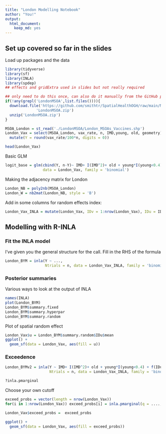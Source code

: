 ```yaml
---
title: "London Modelling Notebook"
author: "You!"
output:
  html_document: 
    keep_md: yes
---
```




## Set up covered so far in the slides
Load up packages and the data
```r
library(tidyverse)
library(sf)
library(INLA)
library(spdep)
## effects and gridExtra used in slides but not really required

## only need to do this once, can also do it manually from the GitHub page
if(!any(grepl('LondonMSOA',list.files()))){
  download.file('https://github.com/smithtr/SpatialHealthOGH/raw/main/Main_Session/Data/LondonMSOA.zip',
              'LondonMSOA.zip')
  unzip('LondonMSOA.zip')
}

MSOA_London = st_read('./LondonMSOA/London_MSOAs_Vaccines.shp')
London_Vax = select(MSOA_London, vax_rate, n, IMD,young, old, geometry)%>%
  mutate(Y = round(vax_rate/100*n, digits = 0))

head(London_Vax)

```

Basic GLM
```r
logit_base = glm(cbind(Y, n-Y)~ IMD+ I(IMD^2)+ old + young*I(young<0.4),
                 data = London_Vax, family = 'binomial')
```


Making the adjacency matrix for London
```r
London_NB = poly2nb(MSOA_London)
London_W = nb2mat(London_NB, style = 'B')
```


Add in some columns for random effects index:
```r
London_Vax_INLA = mutate(London_Vax, IDv = 1:nrow(London_Vax), IDu = IDv)
```


## Modelling with R-INLA
### Fit the INLA model

I've given you the general structure for the call. Fill in the RHS of the formula
```r
London_BYM = inla(Y ~ ..., 
                  Ntrials = n, data = London_Vax_INLA, family = 'binomial')
```

### Posterior summaries
Various ways to look at the output of INLA

```r
names(INLA)
plot(London_BYM)
London_BYM$summary.fixed
London_BYM$summary.hyperpar
London_BYM$summary.random
```

Plot of spatial random effect
```r
London_Vax$u = London_BYM$summary.random$IDu$mean
ggplot() + 
  geom_sf(data = London_Vax, aes(fill = u))
```

### Exceedence
```r
London_BYMv2 = inla(Y ~ IMD+ I(IMD^2)+ old + young*I(young<0.4) + f(IDu, model = "bym", graph = London_W),
                    Ntrials = n, data = London_Vax_INLA, family = 'binomial')

?inla.pmarginal
```

Choose your own cutoff
```r
exceed_probs = vector(length = nrow(London_Vax))
for(i in 1:nrow(London_Vax)) exceed_probs[i] = inla.pmarginal(q = ...., marginal = London_BYMv2$marginals.random$ID[[i]])

London_Vax$exceed_probs =  exceed_probs

ggplot() + 
  geom_sf(data = London_Vax, aes(fill = exceed_probs))

```


